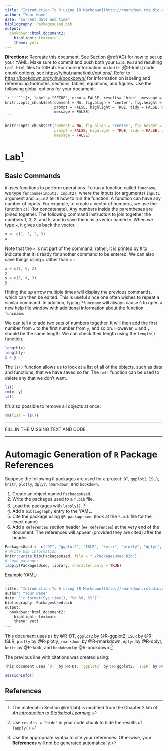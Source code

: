 ```yaml
---
title: "Introduction To R using [R Markdown](http://rmarkdown.rstudio.com/) and [Bookdown](https://bookdown.org/yihui/bookdown/)"
author: "Your Name"
date: "Current date and time" 
bibliography: PackagesUsed.bib
output: 
  bookdown::html_document2: 
    highlight: textmate
    theme: yeti
---
```





**Directions:**  Recreate this document.  See Section \@ref(AG) for how to set up your YAML.   Make sure to commit and push both your `Lab1.Rmd` and resulting `Lab1.html` files to GitHub.  For more information on `knitr` [@R-knitr] code chunk options, see [https://yihui.name/knitr/options/](https://yihui.name/knitr/options/). Refer to [https://bookdown.org/yihui/bookdown/](https://bookdown.org/yihui/bookdown/) for information on labeling and referencing footnotes, sections, tables, equations, and figures. Use the following global options for your document:

````markdown
`r ''````{r, label = "SETUP", echo = FALSE, results= 'hide', message = FALSE, warning = FALSE}
knitr::opts_chunk$set(comment = NA, fig.align = 'center', fig.height = 5, fig.width = 5, 
                      prompt = FALSE, highlight = TRUE, tidy = FALSE, warning = FALSE, 
                      message = FALSE)
```
````


```r
knitr::opts_chunk$set(comment = NA, fig.align = 'center', fig.height = 5, fig.width = 5, 
                      prompt = FALSE, highlight = TRUE, tidy = FALSE, warning = FALSE, 
                      message = FALSE)
```

# Lab^[The material in Section \@ref(lab) is modified from the Chapter 2 lab of [_An introduction to Statistical Learning_](http://faculty.marshall.usc.edu/gareth-james/ISL/ISLR%20Seventh%20Printing.pdf).] {#lab} 


## Basic Commands

`R` uses functions to perform operations. To run a function called `funcname`, we type `funcname(input1, input2)`, where the inputs (or arguments) `input1` argument and `input2` tell `R` how to run the function. A function can have any number of inputs. For example, to create a vector of numbers, we use the function `c()` (for concatenate). Any numbers inside the parentheses are joined together.  The following command instructs `R` to join together the numbers 1, 3, 2, and 5, and to save them as a vector named `x`. When we type `x`, it gives us back the vector.

```r
x <- c(1, 3, 2, 5) 
x
```

Note that the `>` is not part of the command; rather, it is printed by `R` to  indicate that it is ready for another command to be entered. We can also save  things using `=` rather than `<-`:

```r
x = c(1, 6, 2)
x
y = c(1, 4, 3)
y
```

Hitting the _up_ arrow multiple times will display the previous commands, which can then be edited. This is useful since one often wishes to repeat a similar command. In addition, typing `?funcname` will always cause `R` to open a new help file window with additional information about the function `funcname`.

We can tell `R` to add two sets of numbers together. It will then add the first number from `x` to the first number from `y`, and so on. However, `x` and `y` should be the same length. We can check their length using the `length()` function.

```r
length(x)
length(y)
x + y
```

The `ls()` function allows us to look at a list of all of the objects, such as data and functions, that we have saved so far. The `rm()` function can be used to delete any that we don’t want.

```r
ls()
rm(x, y)
ls()
```

It’s also possible to remove all objects at once:

```r
rm(list = ls())
```

_____________

FILL IN THE MISSING TEXT AND CODE

____________

# Automagic Generation of `R` Package References {#AG}

Suppose the following `R` packages are used for a project: `DT`, `ggplot2`, `ISLR`, `knitr`, `plotly`, `dplyr`, `rmarkdown`, and `bookdown`.  

1. Create an object named `PackagesUsed`.
2. Write the packages used to a `*.bib` file.
3. Load the packages with `lapply()`. ^[Use `results = "hide"` in your code chunk to hide the results of `lapply()`.]
4. Add a `bibliography` entry to the YAML.
5. Cite the package using `@R-packagename` (look at the `*.bib` file for the exact name)
6. Add a `References` section header (`## References`) at the very end of the document.  The references will appear (provided they are cited) after the header.

```r
PackagesUsed <- c("DT", "ggplot2", "ISLR", "knitr", "plotly", "dplyr", "rmarkdown", "bookdown")
# Write bib information
knitr::write_bib(PackagesUsed, file = "./PackagesUsed.bib")
# Load packages
lapply(PackagesUsed, library, character.only = TRUE)
```

Example YAML:

```r
---
title: "Introduction To R using [R Markdown](http://rmarkdown.rstudio.com/) and [bookdown](https://bookdown.org/yihui/bookdown/)"
author: "Your Name"
date: '`r format(Sys.time(), "%b %d, %Y")`'
bibliography: PackagesUsed.bib
output: 
  bookdown::html_document2: 
    highlight: textmate
    theme: yeti
---
```


This document uses `DT` by @R-DT, `ggplot2` by @R-ggplot2, `ISLR` by @R-ISLR, `plotly` by @R-plotly, `rmarkdown` by @R-rmarkdown, `dplyr` by @R-dplyr, `knitr` by @R-knitr, and `bookdown` by @R-bookdown.^[Use the appropriate syntax to cite your references.  Otherwise, your **References** will not be generated automatically.]  

The previous line with citations was created using:

```r
This document uses `DT` by @R-DT, `ggplot2` by @R-ggplot2, `ISLR` by @R-ISLR, `plotly` by @R-plotly, `rmarkdown` by @R-rmarkdown, `dplyr` by @R-dplyr, `knitr` by @R-knitr, and `bookdown` by @R-bookdown. 
```

```r
sessionInfo()
```

## References